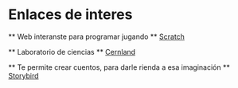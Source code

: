 #           Enlaces de interes

** Web interanste para programar jugando **
[Scratch](https://scratch.mit.edu/)

** Laboratorio de ciencias **
[Cernland](http://www.cernland.net/index.php)

** Te permite crear cuentos, para darle rienda a esa imaginación **
[Storybird](https://storybird.com/)
